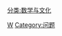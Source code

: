 {{Commonscat|Mathematical problems}}

[[Category:数学概念|W]]
[[Category:问题|Category:问题]]
[[分类:数学与文化|分类:数学与文化]]